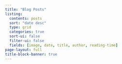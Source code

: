 ```yaml
---
title: "Blog Posts"
listing:
  contents: posts
  sort: "date desc"
  type: grid
  categories: true
  sort-ui: false
  filter-ui: false
  fields: [image, date, title, author, reading-time]
page-layout: full
title-block-banner: true
---
```



